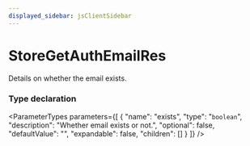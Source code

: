 ```yaml
---
displayed_sidebar: jsClientSidebar
---
```



# StoreGetAuthEmailRes

Details on whether the email exists.

### Type declaration

<ParameterTypes parameters={[
  {
    "name": "exists",
    "type": "`boolean`",
    "description": "Whether email exists or not.",
    "optional": false,
    "defaultValue": "",
    "expandable": false,
    "children": []
  }
]} />
